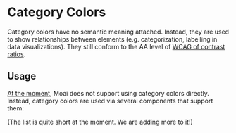 
<Meta title="Patterns/Color/Category" />

# Category Colors

Category colors have no semantic meaning attached. Instead, they are used to
show relationships between elements (e.g. categorization, labelling in data
visualizations). They still conform to the AA level of [WCAG of contrast
ratios][1].

## Usage

[At the moment][2], Moai does not support using category colors directly.
Instead, category colors are used via several components that support them:

<ColorCategoryTable />

(The list is quite short at the moment. We are adding more to it!)

[1]: https://developer.mozilla.org/en-US/docs/Web/Accessibility/Understanding_WCAG/Perceivable/Color_contrast
[2]: https://github.com/moaijs/moai/issues/210
